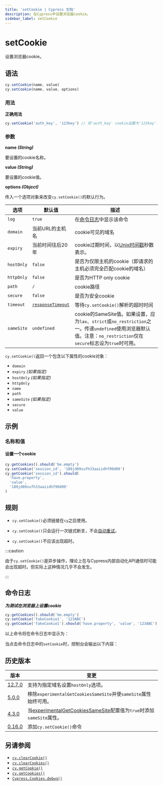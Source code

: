 ```yaml
---
title: 'setCookie | Cypress 文档'
description: 在Cypress中设置浏览器cookie。
sidebar_label: setCookie
---
```


<ProductHeading product="app" />

# setCookie

设置浏览器cookie。

## 语法

```javascript
cy.setCookie(name, value)
cy.setCookie(name, value, options)
```

### 用法

<Icon name="check-circle" color="green" /> **正确用法**

```javascript
cy.setCookie('auth_key', '123key') // 将'auth_key' cookie设置为'123key'
```

### 参数

<Icon name="angle-right" /> **name _(String)_**

要设置的cookie名称。

<Icon name="angle-right" /> **value _(String)_**

要设置的cookie值。

<Icon name="angle-right" /> **options _(Object)_**

传入一个选项对象来改变`cy.setCookie()`的默认行为。

| 选项       | 默认值                                                     | 描述                                                                                                                                                                                                           |
| ---------- | --------------------------------------------------------- | -------------------------------------------------------------------------------------------------------------------------------------------------------------------------------------------------------------- |
| `log`      | `true`                                                    | 在[命令日志](/app/core-concepts/open-mode#Command-Log)中显示该命令                                                                                                                                             |
| `domain`   | 当前URL的主机名                                           | cookie可见的域名                                                                                                                                                                                               |
| `expiry`   | 当前时间往后20年                                          | cookie过期时间，以[Unix时间戳](https://en.wikipedia.org/wiki/Unix_time)秒数表示。                                                                                                                               |
| `hostOnly` | `false`                                                   | 是否为仅限主机的cookie（即请求的主机必须完全匹配cookie的域名）                                                                                                                                                 |
| `httpOnly` | `false`                                                   | 是否为HTTP only cookie                                                                                                                                                                                        |
| `path`     | `/`                                                       | cookie路径                                                                                                                                                                                                     |
| `secure`   | `false`                                                   | 是否为安全cookie                                                                                                                                                                                               |
| `timeout`  | [`responseTimeout`](/app/references/configuration#Timeouts) | 等待`cy.setCookie()`解析的超时时间                                                                                                                                                                             |
| `sameSite` | `undefined`                                               | cookie的SameSite值。如果设置，应为`lax`、`strict`或`no_restriction`之一。传递`undefined`使用浏览器默认值。注意：`no_restriction`仅在`secure`标志设为`true`时可用。                                               |

<HeaderYields />

`cy.setCookie()`返回一个包含以下属性的cookie对象：

- `domain`
- `expiry` _(如果指定)_
- `hostOnly` _(如果指定)_
- `httpOnly`
- `name`
- `path`
- `sameSite` _(如果指定)_
- `secure`
- `value`

## 示例

### 名称和值

#### 设置一个cookie

```javascript
cy.getCookies().should('be.empty')
cy.setCookie('session_id', '189jd09sufh33aaiidhf99d09')
cy.getCookie('session_id').should(
  'have.property',
  'value',
  '189jd09sufh33aaiidhf99d09'
)
```

## 规则

<HeaderRequirements />

- `cy.setCookie()`必须链接在`cy`之后使用。

<HeaderAssertions />

- `cy.setCookie()`只会运行一次链式断言，不会[自动重试](/app/core-concepts/retry-ability)。

<HeaderTimeouts />

- `cy.setCookie()`不应该出现超时。

:::caution

由于`cy.setCookie()`是异步操作，理论上在与Cypress内部自动化API通信时可能会出现超时。但实际上这种情况几乎不会发生。

:::

## 命令日志

**_为测试在浏览器上设置cookie_**

```javascript
cy.getCookies().should('be.empty')
cy.setCookie('fakeCookie1', '123ABC')
cy.getCookie('fakeCookie1').should('have.property', 'value', '123ABC')
```

以上命令将在命令日志中显示为：

<DocsImage
  src="/img/api/setcookie/set-cookie-on-browser-for-testing.png"
  alt="命令日志 setcookie"
/>

当点击命令日志中的`setCookie`时，控制台会输出以下内容：

<DocsImage
  src="/img/api/setcookie/see-cookie-properties-expiry-domain-and-others-in-test.png"
  alt="控制台日志 setcookie"
/>

## 历史版本

| 版本                                       | 变更                                                                                                                                       |
| ----------------------------------------- | ------------------------------------------------------------------------------------------------------------------------------------------ |
| [12.7.0](/app/references/changelog#12-7-0) | 支持为指定域名设置`hostOnly`选项。                                                                                                          |
| [5.0.0](/app/references/changelog#5-0-0)   | 移除`experimentalGetCookiesSameSite`并使`sameSite`属性始终可用。                                                                            |
| [4.3.0](/app/references/changelog#4-3-0)   | 当[experimentalGetCookiesSameSite](/app/references/configuration#Experiments)配置值为`true`时添加`sameSite`属性。                           |
| [0.16.0](/app/references/changelog#0-16-0) | 添加`cy.setCookie()`命令                                                                                                                   |

## 另请参阅

- [`cy.clearCookie()`](/api/commands/clearcookie)
- [`cy.clearCookies()`](/api/commands/clearcookies)
- [`cy.getCookie()`](/api/commands/getcookie)
- [`cy.getCookies()`](/api/commands/getcookies)
- [`Cypress.Cookies.debug()`](/api/cypress-api/cookies)